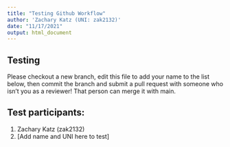 ```yaml
---
title: "Testing Github Workflow"
author: 'Zachary Katz (UNI: zak2132)'
date: "11/17/2021"
output: html_document
---
```


## Testing

Please checkout a new branch, edit this file to add your name to the list below, then commit the branch and submit a pull request with someone who isn't you as a reviewer! That person can merge it with main.

## Test participants:

1. Zachary Katz (zak2132)
2. [Add name and UNI here to test]
